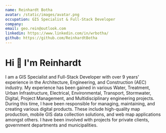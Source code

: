 ```yaml
---
name: Reinhardt Botha
avatar: /static/images/avatar.png
occupation: GIS Specialist & Full-Stack Developer
company:
email: geo.rein@outlook.com
linkedin: https://www.linkedin.com/in/wrbotha/
github: https://github.com/ReinhardtBotha
---
```


# Hi 👋 I'm Reinhardt

I am a GIS Specialist and Full-Stack Developer with over 9 years' experience in the Architecture, Engineering, and Construction (AEC) industry. My experience has been gained in various Water, Treatment, Urban Infrastructure, Electrical, Environmental, Transport, Stormwater, Digital, Project Management, and Multidisciplinary engineering projects. During this time, I have been responsible for managing, maintaining, and creating various digital products. These include high-quality map production, mobile GIS data collection solutions, and web map applications amongst others. I have been involved with projects for private clients, government departments and municipalities.

